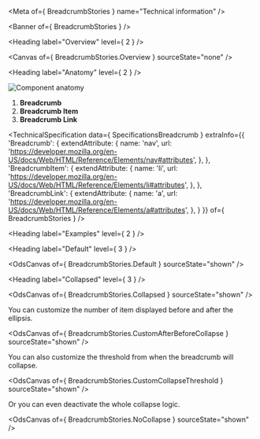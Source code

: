 
<Meta of={ BreadcrumbStories } name="Technical information" />

<Banner of={ BreadcrumbStories } />

<Heading label="Overview" level={ 2 } />

<Canvas of={ BreadcrumbStories.Overview } sourceState="none" />

<Heading label="Anatomy" level={ 2 } />

![Component anatomy](components/breadcrumb/anatomy-tech.png "Component anatomy")

1. **Breadcrumb**
2. **Breadcrumb Item**
3. **Breadcrumb Link**

<TechnicalSpecification
  data={ SpecificationsBreadcrumb }
  extraInfo={{
    'Breadcrumb': {
      extendAttribute: {
        name: 'nav',
        url: 'https://developer.mozilla.org/en-US/docs/Web/HTML/Reference/Elements/nav#attributes',
      },
    },
    'BreadcrumbItem': {
      extendAttribute: {
        name: 'li',
        url: 'https://developer.mozilla.org/en-US/docs/Web/HTML/Reference/Elements/li#attributes',
      },
    },
    'BreadcrumbLink': {
      extendAttribute: {
        name: 'a',
        url: 'https://developer.mozilla.org/en-US/docs/Web/HTML/Reference/Elements/a#attributes',
      },
    }
  }}
  of={ BreadcrumbStories } />

<Heading label="Examples" level={ 2 } />

<Heading label="Default" level={ 3 } />

<OdsCanvas of={ BreadcrumbStories.Default } sourceState="shown" />

<Heading label="Collapsed" level={ 3 } />

<OdsCanvas of={ BreadcrumbStories.Collapsed } sourceState="shown" />

You can customize the number of item displayed before and after the ellipsis.

<OdsCanvas of={ BreadcrumbStories.CustomAfterBeforeCollapse } sourceState="shown" />

You can also customize the threshold from when the breadcrumb will collapse.

<OdsCanvas of={ BreadcrumbStories.CustomCollapseThreshold } sourceState="shown" />

Or you can even deactivate the whole collapse logic.

<OdsCanvas of={ BreadcrumbStories.NoCollapse } sourceState="shown" />
